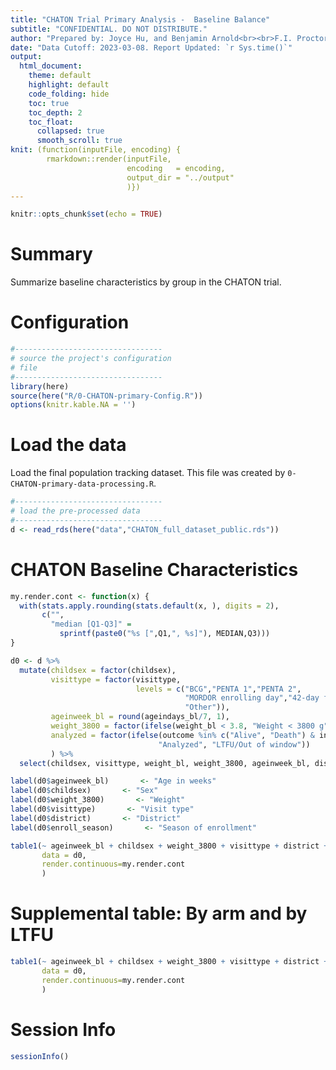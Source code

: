 ```yaml
---
title: "CHATON Trial Primary Analysis -  Baseline Balance"
subtitle: "CONFIDENTIAL. DO NOT DISTRIBUTE."
author: "Prepared by: Joyce Hu, and Benjamin Arnold<br><br>F.I. Proctor Foundation, University of California, San Francisco"
date: "Data Cutoff: 2023-03-08. Report Updated: `r Sys.time()`"
output: 
  html_document:
    theme: default
    highlight: default
    code_folding: hide
    toc: true
    toc_depth: 2
    toc_float:
      collapsed: true
      smooth_scroll: true
knit: (function(inputFile, encoding) {
        rmarkdown::render(inputFile, 
                          encoding   = encoding, 
                          output_dir = "../output"
                          )})
---
```


```r
knitr::opts_chunk$set(echo = TRUE)
```

# Summary

Summarize baseline characteristics by group in the CHATON trial.

# Configuration

```r
#---------------------------------
# source the project's configuration
# file
#---------------------------------
library(here)
source(here("R/0-CHATON-primary-Config.R"))
options(knitr.kable.NA = '')
```

# Load the data

Load the final population tracking dataset. This file was created by `0-CHATON-primary-data-processing.R`.

```r
#---------------------------------
# load the pre-processed data
#---------------------------------
d <- read_rds(here("data","CHATON_full_dataset_public.rds"))
```

# CHATON Baseline Characteristics

```r
my.render.cont <- function(x) {
  with(stats.apply.rounding(stats.default(x, ), digits = 2),
       c("",
         "median [Q1-Q3]" =
           sprintf(paste0("%s [",Q1,", %s]"), MEDIAN,Q3)))
}

d0 <- d %>%
  mutate(childsex = factor(childsex),
         visittype = factor(visittype, 
                            levels = c("BCG","PENTA 1","PENTA 2",
                                       "MORDOR enrolling day","42-day follow up visit",
                                       "Other")),
         ageinweek_bl = round(ageindays_bl/7, 1),
         weight_3800 = factor(ifelse(weight_bl < 3.8, "Weight < 3800 g", "Weight ≥ 3800 g")),
         analyzed = factor(ifelse(outcome %in% c("Alive", "Death") & inwindow == 1, 
                                 "Analyzed", "LTFU/Out of window"))
         ) %>%
  select(childsex, visittype, weight_bl, weight_3800, ageinweek_bl, district, enroll_season, tr, analyzed) 

label(d0$ageinweek_bl)       <- "Age in weeks"
label(d0$childsex)       <- "Sex"
label(d0$weight_3800)       <- "Weight"
label(d0$visittype)       <- "Visit type"
label(d0$district)       <- "District"
label(d0$enroll_season)       <- "Season of enrollment"

table1(~ ageinweek_bl + childsex + weight_3800 + visittype + district + enroll_season| tr, 
       data = d0, 
       render.continuous=my.render.cont
       )

```

# Supplemental table: By arm and by LTFU

```r
table1(~ ageinweek_bl + childsex + weight_3800 + visittype + district + enroll_season| tr + analyzed, 
       data = d0, 
       render.continuous=my.render.cont
       )
```


# Session Info
```r
sessionInfo()
```

